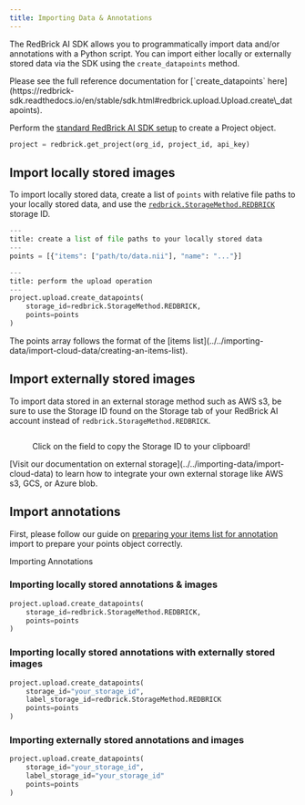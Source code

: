```yaml
---
title: Importing Data & Annotations
---
```


The RedBrick AI SDK allows you to programmatically import data and/or annotations with a Python script. You can import either locally or externally stored data via the SDK using the `create_datapoints` method.

<Note>
Please see the full reference documentation for [`create_datapoints` here](https://redbrick-sdk.readthedocs.io/en/stable/sdk.html#redbrick.upload.Upload.create\_datapoints).
</Note>

Perform the [standard RedBrick AI SDK setup](./#initializing-the-redbrick-sdk-in-python) to create a Project object.

```python
project = redbrick.get_project(org_id, project_id, api_key)
```

## Import locally stored images

To import locally stored data, create a list of `points` with relative file paths to your locally stored data, and use the [`redbrick.StorageMethod.REDBRICK`](https://redbrick-sdk.readthedocs.io/en/stable/sdk.html#redbrick.StorageMethod) storage ID.&#x20;

```python
---
title: create a list of file paths to your locally stored data
---
points = [{"items": ["path/to/data.nii"], "name": "..."}]

---
title: perform the upload operation
---
project.upload.create_datapoints(
    storage_id=redbrick.StorageMethod.REDBRICK, 
    points=points
)
```

<Note>
The points array follows the format of the [items list](../../importing-data/import-cloud-data/creating-an-items-list).
</Note>

## Import externally stored images

To import data stored in an external storage method such as AWS s3, be sure to use the Storage ID found on the Storage tab of your RedBrick AI account instead of `redbrick.StorageMethod.REDBRICK`.

<div data-full-width="true">

<figure><img src="../../.gitbook/assets/CleanShot 2023-12-27 at 15.15.27@2x.png" alt=""/><figcaption><p>Click on the field to copy the Storage ID to your clipboard!</p></figcaption></figure>

</div>

<Note>
[Visit our documentation on external storage](../../importing-data/import-cloud-data) to learn how to integrate your own external storage like AWS s3, GCS, or Azure blob.
</Note>

## Import annotations

First, please follow our guide on [preparing your items list for annotation](../importing-annotations-guide) import to prepare your points object correctly.

<Card href="/importing-annotations-guide" title="Importing Annotations Guide" >
Importing Annotations
</Card>


### Importing locally stored annotations & images

```python
project.upload.create_datapoints(
    storage_id=redbrick.StorageMethod.REDBRICK, 
    points=points
)
```

### Importing locally stored annotations with externally stored images

```python
project.upload.create_datapoints(
    storage_id="your_storage_id", 
    label_storage_id=redbrick.StorageMethod.REDBRICK
    points=points
)
```

### Importing externally stored annotations and images

```python
project.upload.create_datapoints(
    storage_id="your_storage_id", 
    label_storage_id="your_storage_id"
    points=points
)
```
